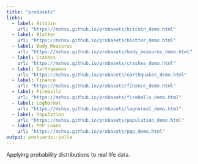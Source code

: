 ```yaml
---
title: "probasets"
links:
  - label: Bitcoin
    url: "https://mshsu.github.io/probasets/bitcoin_demo.html"
  - label: Blotter
    url: "https://mshsu.github.io/probasets/blotter_demo.html"
  - label: Body Measures
    url: "https://mshsu.github.io/probasets/body_measures_demo.html"
  - label: Crashes
    url: "https://mshsu.github.io/probasets/crashes_demo.html"
  - label: Earthquakes
    url: "https://mshsu.github.io/probasets/earthquakes_demo.html"
  - label: Finance
    url: "https://mshsu.github.io/probasets/finance_demo.html"
  - label: Fireballs
    url: "https://mshsu.github.io/probasets/fireballs_demo.html"
  - label: LogNormal
    url: "https://mshsu.github.io/probasets/lognormal_demo.html"
  - label: Population
    url: "https://mshsu.github.io/probasets/population_demo.html"
  - label: PPP Loans
    url: "https://mshsu.github.io/probasets/ppp_demo.html"
output: postcards::jolla
---
```


Applying probability distributions to real life data.


